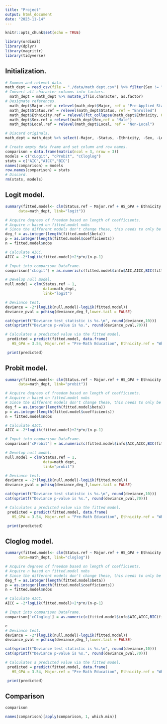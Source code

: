 ```yaml
---
title: "Project"
output: html_document
date: "2023-11-14"
---
```


```r
knitr::opts_chunk$set(echo = TRUE)
```

```r
library(ordinal)
library(dplyr)
library(magrittr)
library(tidyverse)
```

## Initialization.

```r
# Summon and relevel data.
math_dept = read_csv(file = "./data/math dept.csv") %>% filter(Sex != "Unknown")
# Convert all character columns into factors.
  math_dept = math_dept %>% mutate_if(is.character, as.factor)
# Designate references.
  math_dept$Major.ref = relevel(math_dept$Major, ref = "Pre-Applied Statistics")
  math_dept$Status.ref = relevel(math_dept$Status, ref = "Enrolled")
  math_dept$Ethnicity.ref = relevel(fct_collapse(math_dept$Ethnicity, Other = c("Unknown","Two or More Races","Visa Non-U.S.")), ref = "White")
  math_dept$Sex.ref = relevel(math_dept$Sex,ref = "Male")
  math_dept$Local.ref = relevel(math_dept$Local, ref = "Non-Local")

# Discard originals.
math_dept = math_dept %>% select(-Major, -Status, -Ethnicity, -Sex, -Local)
```

```r
# Create empty data frame and set column and row names.
comparison = data.frame(matrix(ncol = 3, nrow = 3))
models = c("cLogit", "cProbit", "cCloglog")
stats = c("AIC","AICC","BIC")
names(comparison) = models
row.names(comparison) = stats
# Discard.
rm(stats, models)
```

## Logit model.

```r
summary(fitted.model<- clm(Status.ref ~ Major.ref + HS_GPA + Ethnicity.ref + Sex.ref + Local.ref,
      data=math_dept, link="logit"))

# Acquire degrees of freedom based on length of coefficients.
# Acquire n based on fitted.model nobs
# Since the different models don't change these, this needs to only be done once.
deg_f = as.integer(length(fitted.model$beta)) 
p = as.integer(length(fitted.model$coefficients))
n = fitted.model$nobs
```

```r
# Calculate AICC.
AICC = -2*logLik(fitted.model)+2*p*n/(n-p-1)

# Input into comparison DataFrame.
comparison['cLogit'] = as.numeric(c(fitted.model$info$AIC,AICC,BIC(fitted.model)))

# Develop null model.
null.model = clm(Status.ref ~ 1, 
                 data=math_dept, 
                 link="logit")

# Deviance test.
deviance = -2*(logLik(null.model)-logLik(fitted.model))
deviance_pval = pchisq(deviance,deg_f,lower.tail = FALSE)

cat(sprintf("Deviance test statistic is %s.\n", round(deviance,10)))
cat(sprintf("Deviance p-value is %s.", round(deviance_pval,70)))
```

```r
# Calculates a predicted value via the fitted model.
 predicted = predict(fitted.model, data.frame(
   HS_GPA = 3.54, Major.ref = "Pre-Math Education", Ethnicity.ref = "White", Sex.ref = "Female", Local.ref = "Non-Local"), type="prob")

 print(predicted)
```

## Probit model.

```r
summary(fitted.model<- clm(Status.ref ~ Major.ref + HS_GPA + Ethnicity.ref + Sex.ref + Local.ref,
      data=math_dept, link="probit"))

# Acquire degrees of freedom based on length of coefficients.
# Acquire n based on fitted.model nobs
# Since the different models don't change these, this needs to only be done once.
deg_f = as.integer(length(fitted.model$beta)) 
p = as.integer(length(fitted.model$coefficients))
n = fitted.model$nobs
```

```r
# Calculate AICC.
AICC = -2*logLik(fitted.model)+2*p*n/(n-p-1)

# Input into comparison DataFrame.
comparison['cProbit'] = as.numeric(c(fitted.model$info$AIC,AICC,BIC(fitted.model)))

# Develop null model.
null.model = clm(Status.ref ~ 1, 
                 data=math_dept, 
                 link="probit")

# Deviance test.
deviance = -2*(logLik(null.model)-logLik(fitted.model))
deviance_pval = pchisq(deviance,deg_f,lower.tail = FALSE)

cat(sprintf("Deviance test statistic is %s.\n", round(deviance,10)))
cat(sprintf("Deviance p-value is %s.", round(deviance_pval,70)))
```

```r
# Calculates a predicted value via the fitted model.
 predicted = predict(fitted.model, data.frame(
   HS_GPA = 3.54, Major.ref = "Pre-Math Education", Ethnicity.ref = "White", Sex.ref = "Female", Local.ref = "Non-Local"), type="prob")

 print(predicted)
```

## Cloglog model.

```r
summary(fitted.model<- clm(Status.ref ~ Major.ref + HS_GPA + Ethnicity.ref + Sex.ref + Local.ref,
      data=math_dept, link="cloglog"))

# Acquire degrees of freedom based on length of coefficients.
# Acquire n based on fitted.model nobs
# Since the different models don't change these, this needs to only be done once.
deg_f = as.integer(length(fitted.model$beta)) 
p = as.integer(length(fitted.model$coefficients))
n = fitted.model$nobs
```

```r
# Calculate AICC.
AICC = -2*logLik(fitted.model)+2*p*n/(n-p-1)

# Input into comparison DataFrame.
comparison['cCloglog'] = as.numeric(c(fitted.model$info$AIC,AICC,BIC(fitted.model)))

c
# Deviance test.
deviance = -2*(logLik(null.model)-logLik(fitted.model))
deviance_pval = pchisq(deviance,deg_f,lower.tail = FALSE)

cat(sprintf("Deviance test statistic is %s.\n", round(deviance,10)))
cat(sprintf("Deviance p-value is %s.", round(deviance_pval,70)))
```

```r
# Calculates a predicted value via the fitted model.
 predicted = predict(fitted.model, data.frame(
   HS_GPA = 3.54, Major.ref = "Pre-Math Education", Ethnicity.ref = "White", Sex.ref = "Female", Local.ref = "Non-Local"), type="prob")

 print(predicted)
```

## Comparison

```r
comparison

names(comparison)[apply(comparison, 1, which.min)]
```

